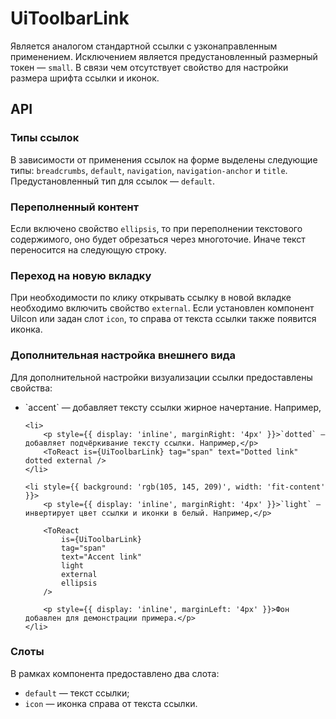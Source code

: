 

# UiToolbarLink

Является аналогом стандартной ссылки с узконаправленным применением. Исключением является предустановленный
размерный токен — `small`. В связи чем отсутствует свойство для настройки размера шрифта ссылки и иконок.


## API

### Типы ссылок

В зависимости от применения ссылок на форме выделены следующие типы: `breadcrumbs`, `default`, `navigation`,
`navigation-anchor` и `title`. Предустановленный тип для ссылок — `default`.

<p style={{ display: 'flex', columnGap: '16px' }}>
    <ToReact is={UiToolbarLink} text="breadcrumbs" appearance="breadcrumbs" />
    <ToReact is={UiToolbarLink} text="default" />
    <ToReact is={UiToolbarLink} text="navigation" appearance="navigation" />
    <ToReact is={UiToolbarLink} text="navigation-anchor" appearance="navigation-anchor" />
    <ToReact is={UiToolbarLink} text="title" appearance="title" />
</p>


### Переполненный контент

Если включено свойство `ellipsis`, то при переполнении текстового содержимого, оно будет обрезаться через многоточие. Иначе текст
переносится на следующую строку.

<p style={{ display: 'flex', flexDirection: 'column', gap: '8px', paddingLeft: '16px', maxWidth: '130px' }}>
    <ToReact is={UiToolbarLink} text="Long error message" external />
    <ToReact is={UiToolbarLink} text="Long error message" ellipsis external />
</p>


### Переход на новую вкладку

При необходимости по клику открывать ссылку в новой вкладке необходимо включить свойство `external`. Если установлен
компонент UiIcon или задан слот `icon`, то справа от текста ссылки также появится иконка.


### Дополнительная настройка внешнего вида

Для дополнительной настройки визуализации ссылки предоставлены свойства:
<ul>
    <li>
        <p style={{ display: 'inline', marginRight: '4px' }}>`accent` — добавляет тексту ссылки жирное начертание. Например,</p>
        <ToReact is={UiToolbarLink} tag="span" text="Accent link" accent external />
    </li>

    <li>
        <p style={{ display: 'inline', marginRight: '4px' }}>`dotted` — добавляет подчёркивание тексту ссылки. Например,</p>
        <ToReact is={UiToolbarLink} tag="span" text="Dotted link" dotted external />
    </li>

    <li style={{ background: 'rgb(105, 145, 209)', width: 'fit-content' }}>
        <p style={{ display: 'inline', marginRight: '4px' }}>`light` — инвертирует цвет ссылки и иконки в белый. Например,</p>

        <ToReact
            is={UiToolbarLink}
            tag="span"
            text="Accent link"
            light
            external
            ellipsis
        />

        <p style={{ display: 'inline', marginLeft: '4px' }}>Фон добавлен для демонстрации примера.</p>
    </li>
</ul>


### Слоты

В рамках компонента предоставлено два слота:
* `default` — текст ссылки;
* `icon` — иконка справа от текста ссылки.

